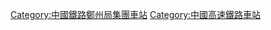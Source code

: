 {{Catnav|頁面分類|各種主題的頁面分類|按國家分類|各國建築|各國鐵路車站|中國鐵路車站}}
{{Catnav|頁面分類|各種主題的頁面分類|按國家分類|各國交通|各國鐵路車站|中國鐵路車站}}

{{Catmore|鄭機城際鐵路}}
[[Category:中國鐵路鄭州局集團車站|Category:中國鐵路鄭州局集團車站]]
[[Category:中國高速鐵路車站|Category:中國高速鐵路車站]]<!--
[[Category:鄭機城際鐵路|Category:鄭機城際鐵路]]-->